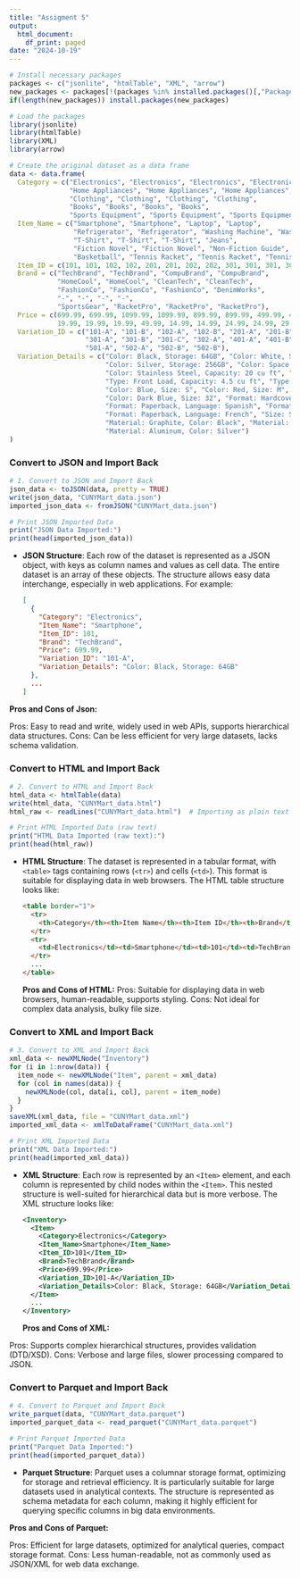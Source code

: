 ```yaml
---
title: "Assigment 5"
output:
  html_document:
    df_print: paged
date: "2024-10-19"
---
```


```r
# Install necessary packages
packages <- c("jsonlite", "htmlTable", "XML", "arrow")
new_packages <- packages[!(packages %in% installed.packages()[,"Package"])]
if(length(new_packages)) install.packages(new_packages)

# Load the packages
library(jsonlite)
library(htmlTable)
library(XML)
library(arrow)
```

```r
# Create the original dataset as a data frame
data <- data.frame(
  Category = c("Electronics", "Electronics", "Electronics", "Electronics", 
               "Home Appliances", "Home Appliances", "Home Appliances", "Home Appliances", 
               "Clothing", "Clothing", "Clothing", "Clothing", 
               "Books", "Books", "Books", "Books", 
               "Sports Equipment", "Sports Equipment", "Sports Equipment", "Sports Equipment"),
  Item_Name = c("Smartphone", "Smartphone", "Laptop", "Laptop", 
                "Refrigerator", "Refrigerator", "Washing Machine", "Washing Machine", 
                "T-Shirt", "T-Shirt", "T-Shirt", "Jeans", 
                "Fiction Novel", "Fiction Novel", "Non-Fiction Guide", "Non-Fiction Guide", 
                "Basketball", "Tennis Racket", "Tennis Racket", "Tennis Racket"),
  Item_ID = c(101, 101, 102, 102, 201, 201, 202, 202, 301, 301, 301, 302, 401, 401, 402, 402, 501, 502, 502, 502),
  Brand = c("TechBrand", "TechBrand", "CompuBrand", "CompuBrand", 
            "HomeCool", "HomeCool", "CleanTech", "CleanTech", 
            "FashionCo", "FashionCo", "FashionCo", "DenimWorks", 
            "-", "-", "-", "-", 
            "SportsGear", "RacketPro", "RacketPro", "RacketPro"),
  Price = c(699.99, 699.99, 1099.99, 1099.99, 899.99, 899.99, 499.99, 499.99, 
            19.99, 19.99, 19.99, 49.99, 14.99, 14.99, 24.99, 24.99, 29.99, 89.99, 89.99, 89.99),
  Variation_ID = c("101-A", "101-B", "102-A", "102-B", "201-A", "201-B", "202-A", "202-B", 
                   "301-A", "301-B", "301-C", "302-A", "401-A", "401-B", "402-A", "402-B", 
                   "501-A", "502-A", "502-B", "502-B"),
  Variation_Details = c("Color: Black, Storage: 64GB", "Color: White, Storage: 128GB", 
                        "Color: Silver, Storage: 256GB", "Color: Space Gray, Storage: 512GB", 
                        "Color: Stainless Steel, Capacity: 20 cu ft", "Color: White, Capacity: 18 cu ft", 
                        "Type: Front Load, Capacity: 4.5 cu ft", "Type: Top Load, Capacity: 5.0 cu ft", 
                        "Color: Blue, Size: S", "Color: Red, Size: M", "Color: Green, Size: L", 
                        "Color: Dark Blue, Size: 32", "Format: Hardcover, Language: English", 
                        "Format: Paperback, Language: Spanish", "Format: eBook, Language: English", 
                        "Format: Paperback, Language: French", "Size: Size 7, Color: Orange", 
                        "Material: Graphite, Color: Black", "Material: Aluminum, Color: Silver", 
                        "Material: Aluminum, Color: Silver")
)
```

### Convert to JSON and Import Back
```r
# 1. Convert to JSON and Import Back
json_data <- toJSON(data, pretty = TRUE)
write(json_data, "CUNYMart_data.json")
imported_json_data <- fromJSON("CUNYMart_data.json")

# Print JSON Imported Data
print("JSON Data Imported:")
print(head(imported_json_data))
```

- **JSON Structure**: Each row of the dataset is represented as a JSON object, with keys as column names and values as cell data. The entire dataset is an array of these objects. The structure allows easy data interchange, especially in web applications. For example:
  ```json
  [
    {
      "Category": "Electronics",
      "Item_Name": "Smartphone",
      "Item_ID": 101,
      "Brand": "TechBrand",
      "Price": 699.99,
      "Variation_ID": "101-A",
      "Variation_Details": "Color: Black, Storage: 64GB"
    },
    ...
  ]
  ```
  
**Pros and Cons of Json:**

Pros: Easy to read and write, widely used in web APIs, supports hierarchical data structures. Cons: Can be less efficient for very large datasets, lacks schema validation.

### Convert to HTML and Import Back
```r
# 2. Convert to HTML and Import Back
html_data <- htmlTable(data)
write(html_data, "CUNYMart_data.html")
html_raw <- readLines("CUNYMart_data.html")  # Importing as plain text

# Print HTML Imported Data (raw text)
print("HTML Data Imported (raw text):")
print(head(html_raw))
```

- **HTML Structure**: The dataset is represented in a tabular format, with `<table>` tags containing rows (`<tr>`) and cells (`<td>`). This format is suitable for displaying data in web browsers. The HTML table structure looks like:
  ```html
  <table border="1">
    <tr>
      <th>Category</th><th>Item Name</th><th>Item ID</th><th>Brand</th><th>Price</th><th>Variation ID</th><th>Variation Details</th>
    </tr>
    <tr>
      <td>Electronics</td><td>Smartphone</td><td>101</td><td>TechBrand</td><td>699.99</td><td>101-A</td><td>Color: Black, Storage: 64GB</td>
    </tr>
    ...
  </table>
  ```
**Pros and Cons of HTML:**
Pros: Suitable for displaying data in web browsers, human-readable, supports styling. Cons: Not ideal for complex data analysis, bulky file size.

### Convert to XML and Import Back
```r
# 3. Convert to XML and Import Back
xml_data <- newXMLNode("Inventory")
for (i in 1:nrow(data)) {
  item_node <- newXMLNode("Item", parent = xml_data)
  for (col in names(data)) {
    newXMLNode(col, data[i, col], parent = item_node)
  }
}
saveXML(xml_data, file = "CUNYMart_data.xml")
imported_xml_data <- xmlToDataFrame("CUNYMart_data.xml")

# Print XML Imported Data
print("XML Data Imported:")
print(head(imported_xml_data))
```

- **XML Structure**: Each row is represented by an `<Item>` element, and each column is represented by child nodes within the `<Item>`. This nested structure is well-suited for hierarchical data but is more verbose. The XML structure looks like:
  ```xml
  <Inventory>
    <Item>
      <Category>Electronics</Category>
      <Item_Name>Smartphone</Item_Name>
      <Item_ID>101</Item_ID>
      <Brand>TechBrand</Brand>
      <Price>699.99</Price>
      <Variation_ID>101-A</Variation_ID>
      <Variation_Details>Color: Black, Storage: 64GB</Variation_Details>
    </Item>
    ...
  </Inventory>
  ```
**Pros and Cons of XML:**

Pros: Supports complex hierarchical structures, provides validation (DTD/XSD). Cons: Verbose and large files, slower processing compared to JSON.

### Convert to Parquet and Import Back
```r
# 4. Convert to Parquet and Import Back
write_parquet(data, "CUNYMart_data.parquet")
imported_parquet_data <- read_parquet("CUNYMart_data.parquet")

# Print Parquet Imported Data
print("Parquet Data Imported:")
print(head(imported_parquet_data))
```

- **Parquet Structure**: Parquet uses a columnar storage format, optimizing for storage and retrieval efficiency. It is particularly suitable for large datasets used in analytical contexts. The structure is represented as schema metadata for each column, making it highly efficient for querying specific columns in big data environments.

**Pros and Cons of Parquet:**

Pros: Efficient for large datasets, optimized for analytical queries, compact storage format. Cons: Less human-readable, not as commonly used as JSON/XML for web data exchange.